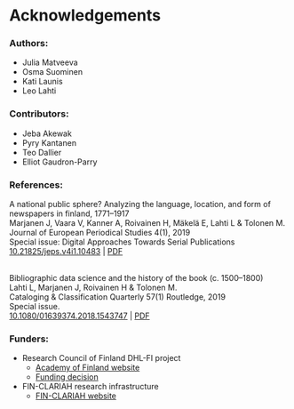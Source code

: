 # Acknowledgements {.unnumbered}


<h3> Authors: </h3>
- Julia Matveeva
- Osma Suominen
- Kati Launis
- Leo Lahti

<h3> Contributors: </h3>
- Jeba Akewak
- Pyry Kantanen
- Teo Dallier
- Elliot Gaudron-Parry

<h3> References: </h3>
A national public sphere? Analyzing the language, location, and form of newspapers in finland, 1771–1917 <br>
Marjanen J, Vaara V, Kanner A, Roivainen H, Mäkelä E, Lahti L & Tolonen M.<br>
Journal of European Periodical Studies 4(1), 2019<br>
Special issue: Digital Approaches Towards Serial Publications<br>
<a href="https://doi.org/10.21825/jeps.v4i1.10483">10.21825/jeps.v4i1.10483</a> | <a href="https://github.com/openresearchlabs/openresearchlabs.github.io/blob/master/content/publication_resources/papers/2019-Marjanen-JEPS.pdf">PDF</a>
<br><br>

Bibliographic data science and the history of the book (c. 1500–1800)<br>
Lahti L, Marjanen J, Roivainen H & Tolonen M.<br>
Cataloging & Classification Quarterly 57(1) Routledge, 2019<br>
Special issue.<br>
<a href="https://doi.org/10.1080/01639374.2018.1543747">10.1080/01639374.2018.1543747</a> | <a href="https://github.com/openresearchlabs/openresearchlabs.github.io/blob/master/content/publication_resources/papers/2019-Lahti-CCQ.pdf">PDF</a>

<h3> Funders: </h3>
- Research Council of Finland DHL-FI project
    - <a href="https://www.aka.fi/en/">Academy of Finland website</a>
    - <a href="https://akareport.aka.fi/ibi_apps/WFServlet?IBIF_ex=x_HakKuvaus2&CLICKED_ON=&HAKNRO1=348946&UILANG=en&YMISTA=AKA&TULOSTE=HTML">Funding decision</a>
    

- FIN-CLARIAH research infrastructure
    - <a href="https://www.kielipankki.fi/organization/fin-clariah/">FIN-CLARIAH website</a>
